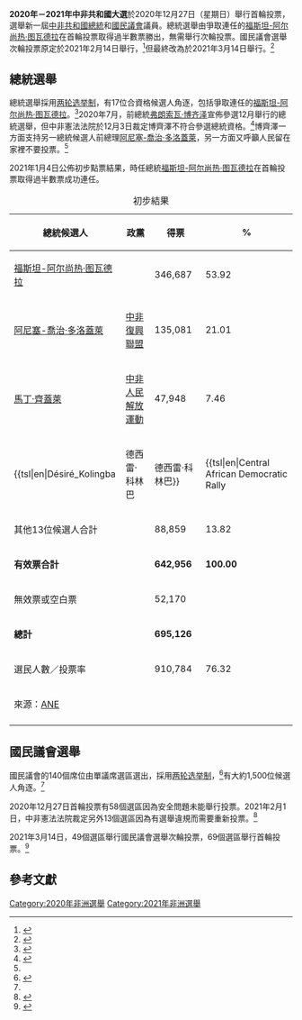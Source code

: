'''2020年－2021年中非共和國大選'''於2020年12月27日（星期日）舉行首輪投票，選舉新一屆[[中非共和國|中非共和國]][[中非国家元首列表|總統]]和[[国民议会_(中非)|國民議會]]議員。總統選舉由爭取連任的[[福斯坦-阿尔尚热·图瓦德拉|福斯坦-阿尔尚热·图瓦德拉]]在首輪投票取得過半數票勝出，無需舉行次輪投票。國民議會選舉次輪投票原定於2021年2月14日舉行，<ref name=voa20201227>{{Cite news |url=https://www.voanews.com/africa/troubled-central-african-republic-goes-polls |title=Troubled Central African Republic Goes to Polls |website=VOA |date=2020-12-27 |accessdate=2020-12-27 |archive-date=2020-12-27 |archive-url=https://web.archive.org/web/20201227203132/https://www.voanews.com/africa/troubled-central-african-republic-goes-polls |dead-url=no }}</ref>但最終改為於2021年3月14日舉行。<ref name="aljazeera01">{{cite news |url=https://www.aljazeera.com/news/2021/2/13/car-to-hold-runoff-parliamentary-elections-in-march |website=aljazeera.com |title=CAR to hold runoff parliamentary elections in March |date=2021-02-13 |accessdate=2021-02-14 |archive-date=2021-03-22 |archive-url=https://web.archive.org/web/20210322101020/https://www.aljazeera.com/news/2021/2/13/car-to-hold-runoff-parliamentary-elections-in-march |dead-url=no }}</ref>

==總統選舉==
總統選舉採用[[两轮选举制|两轮选举制]]，有17位合資格候選人角逐，包括爭取連任的[[福斯坦-阿尔尚热·图瓦德拉|福斯坦-阿尔尚热·图瓦德拉]]。<ref>{{Cite news |url=https://www.swissinfo.ch/eng/central-african-republic-votes-under-threat-of-violence/46247638 |title=Central African Republic votes under threat of violence |website=swissinfo.ch |date=2020-12-27}}</ref>2020年7月，前總統[[弗朗索瓦·博齐泽|弗朗索瓦·博齐泽]]宣佈參選12月舉行的總統選舉，但中非憲法法院於12月3日裁定博齊澤不符合參選總統資格。<ref name=bbc2020>{{Cite news |url=https://www.bbc.com/news/world-africa-55394042 |title=Rwanda bolsters force in CAR as rebels 'held back' |publisher=BBC |date=2020-12-21 |accessdate=2020-12-27 |archive-date=2021-01-06 |archive-url=https://web.archive.org/web/20210106121019/https://www.bbc.com/news/world-africa-55394042 |dead-url=no }}</ref>博齊澤一方面支持另一總統候選人前總理[[阿尼塞-喬治·多洛蓋萊|阿尼塞-喬治·多洛蓋萊]]，另一方面又呼籲人民留在家裡不要投票。<ref name=voa20201227/>

2021年1月4日公佈初步點票結果，時任總統[[福斯坦-阿尔尚热·图瓦德拉|福斯坦-阿尔尚热·图瓦德拉]]在首輪投票取得過半數票成功連任。

{| class=wikitable
|+ 初步結果
|-
! 總統候選人 !! 政黨 !! 得票 !! %
|-
| [[福斯坦-阿尔尚热·图瓦德拉|福斯坦-阿尔尚热·图瓦德拉]] || {{le|團結一心運動|United Hearts Movement}} || 346,687 || 53.92
|-
| [[阿尼塞-喬治·多洛蓋萊|阿尼塞-喬治·多洛蓋萊]] || [[中非復興聯盟|中非復興聯盟]] || 135,081 || 21.01
|-
| [[馬丁·齊蓋萊|馬丁·齊蓋萊]] || [[中非人民解放運動|中非人民解放運動]] || 47,948 || 7.46
|-
| {{tsl|en|Désiré_Kolingba||德西雷·科林巴||德西雷·科林巴}}|| {{tsl|en|Central African Democratic Rally||中非民主聯盟||中非民主聯盟}} || 24,381 || 3.79
|-
| colspan=2 | 其他13位候選人合計 || 88,859 || 13.82
|-
| colspan=2 | '''有效票合計''' || '''642,956''' || '''100.00'''
|-
| colspan=2 | 無效票或空白票 || 52,170 || 
|-
| colspan=2 | '''總計''' || '''695,126''' || 
|-
| colspan=2 | 選民人數／投票率 || 910,784 || 76.32
|-
| colspan=4 | 來源：[https://twitter.com/AFRICA24TV/status/1346202541894340608/photo/2 ANE] {{Wayback|url=https://twitter.com/AFRICA24TV/status/1346202541894340608/photo/2 |date=20210216014740 }}
|-
|}

==國民議會選舉==
國民議會的140個席位由單議席選區選出，採用[[两轮选举制|两轮选举制]]，<ref name="ipu2059">{{Cite web |url=http://archive.ipu.org/parline-e/reports/2059.htm |title=CENTRAL AFRICAN REPUBLIC Assemblée nationale (National Assembly) |website=ipu.org |accessdate=2020-12-30 |archive-date=2018-10-11 |archive-url=https://web.archive.org/web/20181011072849/http://archive.ipu.org/parline-e/reports/2059.htm |dead-url=no }}</ref>有大約1,500位候選人角逐。<ref name=voa20201227/>

2020年12月27日首輪投票有58個選區因為安全問題未能舉行投票。2021年2月1日，中非憲法法院裁定另外13個選區因為有選舉違規而需要重新投票。<ref>{{cite news |url=https://news.yahoo.com/top-court-scraps-vote-results-172827384.html |title=Top court scraps vote results in 13 C.Africa constituencies |website=news.yahoo.com |date=2021-02-02 |accessdate=2021-02-05 |archive-date=2021-02-10 |archive-url=https://web.archive.org/web/20210210224708/https://news.yahoo.com/top-court-scraps-vote-results-172827384.html |dead-url=no }}</ref>

2021年3月14日，49個選區舉行國民議會選舉次輪投票，69個選區舉行首輪投票。<ref>{{cite news |url=https://www.voanews.com/africa/central-african-republic-votes-amid-tight-security-after-december-violence |title=Central African Republic Votes amid Tight Security after December Violence |website=VOA |date=2021-03-14 |accessdate=2021-03-14 |archive-date=2021-03-20 |archive-url=https://web.archive.org/web/20210320160551/https://www.voanews.com/africa/central-african-republic-votes-amid-tight-security-after-december-violence |dead-url=no }}</ref>

==參考文獻==
{{reflist}}

{{中非共和國選舉}}
[[Category:2020年非洲選舉|Category:2020年非洲選舉]]
[[Category:2021年非洲選舉|Category:2021年非洲選舉]]